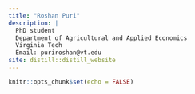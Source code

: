 ```yaml
---
title: "Roshan Puri"
description: |
  PhD student
  Department of Agricultural and Applied Economics
  Virginia Tech
  Email: puriroshan@vt.edu
site: distill::distill_website
---
```


```r
knitr::opts_chunk$set(echo = FALSE)


```

